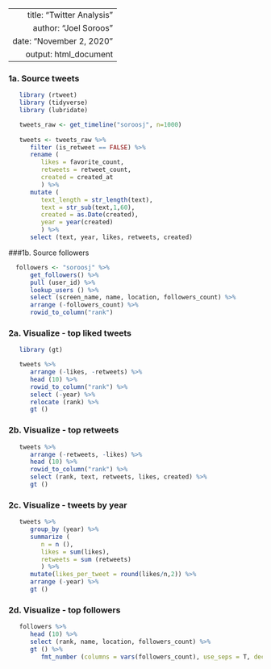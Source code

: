 ----
   title: "Twitter Analysis"
   author: "Joel Soroos"
   date: "November 2, 2020"
   output: html_document 
---


### 1a. Source tweets
```r

   library (rtweet)
   library (tidyverse)
   library (lubridate)

   tweets_raw <- get_timeline("soroosj", n=1000)
   
   tweets <- tweets_raw %>%
      filter (is_retweet == FALSE) %>%
      rename (
         likes = favorite_count,
         retweets = retweet_count,
         created = created_at
         ) %>%
      mutate (
         text_length = str_length(text),
         text = str_sub(text,1,60),
         created = as.Date(created),
         year = year(created)
         ) %>% 
      select (text, year, likes, retweets, created)
```


###1b. Source followers
```r

  followers <- "soroosj" %>%
      get_followers() %>%
      pull (user_id) %>%
      lookup_users () %>%
      select (screen_name, name, location, followers_count) %>%
      arrange (-followers_count) %>%
      rowid_to_column("rank")
```
 

### 2a. Visualize - top liked tweets
```r

   library (gt)

   tweets %>%
      arrange (-likes, -retweets) %>%
      head (10) %>%
      rowid_to_column("rank") %>%
      select (-year) %>%
      relocate (rank) %>%
      gt () 
```


### 2b. Visualize - top retweets
```r

   tweets %>%
      arrange (-retweets, -likes) %>%
      head (10) %>%
      rowid_to_column("rank") %>%
      select (rank, text, retweets, likes, created) %>%
      gt ()
```


### 2c. Visualize - tweets by year
```r

   tweets %>%
      group_by (year) %>%
      summarize (
         n = n (),
         likes = sum(likes),
         retweets = sum (retweets)
         ) %>%
      mutate(likes_per_tweet = round(likes/n,2)) %>%
      arrange (-year) %>%
      gt () 
```


### 2d.  Visualize - top followers
```r

   followers %>%
      head (10) %>%
      select (rank, name, location, followers_count) %>%
      gt () %>%
         fmt_number (columns = vars(followers_count), use_seps = T, decimals = 0)
```

